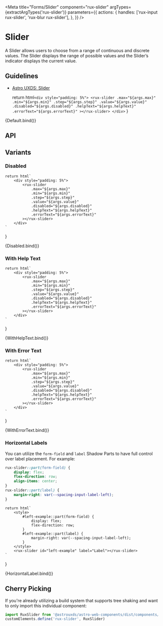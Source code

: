 
<Meta
    title="Forms/Slider"
    component="rux-slider"
    argTypes={extractArgTypes('rux-slider')}
    parameters={{
        actions: {
            handles: ['rux-input rux-slider', 'rux-blur rux-slider'],
        },
    }}
/>

# Slider

A Slider allows users to choose from a range of continuous and discrete values. The Slider displays the range of possible values and the Slider’s indicator displays the current value.

## Guidelines

-   [Astro UXDS: Slider](https://www.astrouxds.com/components/slider/)

    return html`
        <div style="padding: 5%">
            <rux-slider
                .max="${args.max}"
                .min="${args.min}"
                .step="${args.step}"
                .value="${args.value}"
                .disabled="${args.disabled}"
                .helpText="${args.helpText}"
                .errorText="${args.errorText}"
            ></rux-slider>
        </div>
    `
}

<Canvas>
    <Story
        name="Default"
        args={{
            max: 100,
            min: 0,
            value: 50,
            step: 1,
        }}
    >
        {Default.bind()}
    </Story>
</Canvas>

## API

<ArgsTable of="rux-slider" />

## Variants

### Disabled

    return html`
        <div style="padding: 5%">
            <rux-slider
                .max="${args.max}"
                .min="${args.min}"
                .step="${args.step}"
                .value="${args.value}"
                .disabled="${args.disabled}"
                .helpText="${args.helpText}"
                .errorText="${args.errorText}"
            ></rux-slider>
        </div>
    `
}

<Canvas>
    <Story
        name="Disabled"
        args={{
            max: 100,
            min: 0,
            value: 50,
            disabled: true,
        }}
    >
        {Disabled.bind()}
    </Story>
</Canvas>

### With Help Text

    return html`
        <div style="padding: 5%">
            <rux-slider
                .max="${args.max}"
                .min="${args.min}"
                .step="${args.step}"
                .value="${args.value}"
                .disabled="${args.disabled}"
                .helpText="${args.helpText}"
                .errorText="${args.errorText}"
            ></rux-slider>
        </div>
    `
}

<Canvas>
    <Story
        name="With Help Text"
        args={{
            max: 100,
            min: 0,
            value: 50,
            helpText: 'Help text',
        }}
    >
        {WithHelpText.bind()}
    </Story>
</Canvas>

### With Error Text

    return html`
        <div style="padding: 5%">
            <rux-slider
                .max="${args.max}"
                .min="${args.min}"
                .step="${args.step}"
                .value="${args.value}"
                .disabled="${args.disabled}"
                .helpText="${args.helpText}"
                .errorText="${args.errorText}"
            ></rux-slider>
        </div>
    `
}

<Canvas>
    <Story
        name="With Error Text"
        args={{
            max: 100,
            min: 0,
            value: 50,
            errorText: 'Error text',
        }}
    >
        {WithErrorText.bind()}
    </Story>
</Canvas>

### Horizontal Labels

You can utilize the `form-field` and `label` Shadow Parts to have full control over label placement. For example:

```css
rux-slider::part(form-field) {
    display: flex;
    flex-direction: row;
    align-items: center;
}
rux-slider::part(label) {
    margin-right: var(--spacing-input-label-left);
}
```

    return html`
        <style>
            #left-example::part(form-field) {
                display: flex;
                flex-direction: row;
            }
            #left-example::part(label) {
                margin-right: var(--spacing-input-label-left);
            }
        </style>
        <rux-slider id="left-example" label="Label"></rux-slider>
    `
}

<Canvas>
    <Story name="Horizontal Label">{HorizontalLabel.bind()}</Story>
</Canvas>

## Cherry Picking

If you're already utilizing a build system that supports tree shaking and want to only import this individual component:

```js
import RuxSlider from '@astrouxds/astro-web-components/dist/components/rux-slider.js'
customElements.define('rux-slider', RuxSlider)
```
